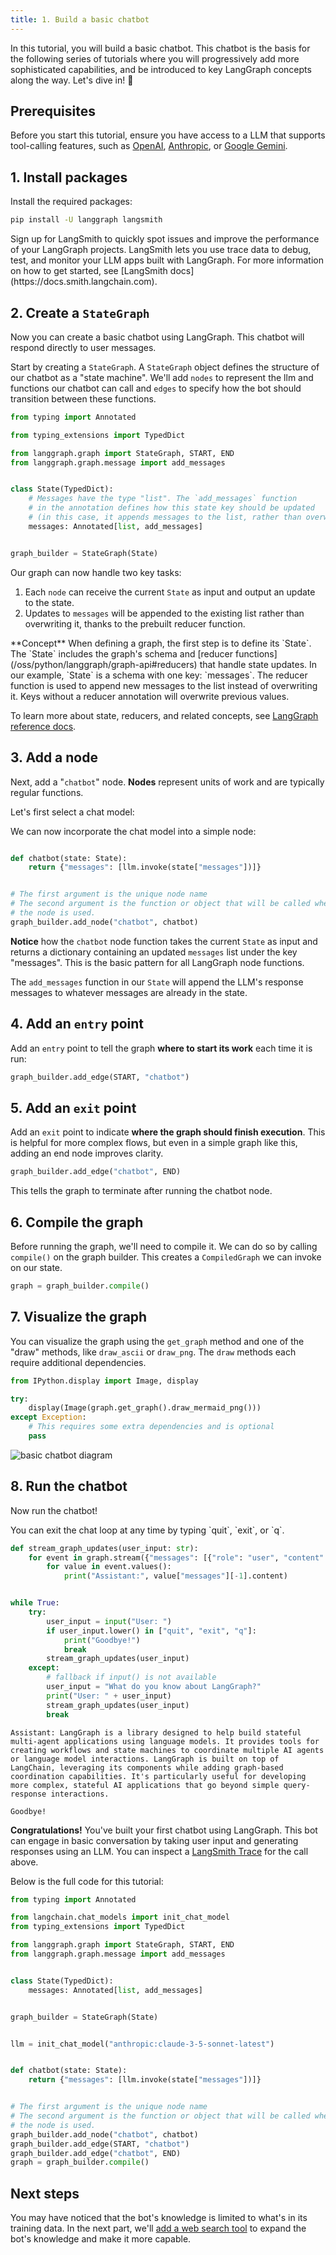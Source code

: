```yaml
---
title: 1. Build a basic chatbot
---
```



<AlphaCallout />

In this tutorial, you will build a basic chatbot. This chatbot is the basis for the following series of tutorials where you will progressively add more sophisticated capabilities, and be introduced to key LangGraph concepts along the way. Let's dive in! 🌟

## Prerequisites

Before you start this tutorial, ensure you have access to a LLM that supports
tool-calling features, such as [OpenAI](https://platform.openai.com/api-keys),
[Anthropic](https://console.anthropic.com/settings/keys), or
[Google Gemini](https://ai.google.dev/gemini-api/docs/api-key).

## 1. Install packages

Install the required packages:

```bash
pip install -U langgraph langsmith
```




<Tip>
  Sign up for LangSmith to quickly spot issues and improve the performance of your LangGraph projects. LangSmith lets you use trace data to debug, test, and monitor your LLM apps built with LangGraph. For more information on how to get started, see [LangSmith docs](https://docs.smith.langchain.com).
</Tip>

## 2. Create a `StateGraph`

Now you can create a basic chatbot using LangGraph. This chatbot will respond directly to user messages.

Start by creating a `StateGraph`. A `StateGraph` object defines the structure of our chatbot as a "state machine". We'll add `nodes` to represent the llm and functions our chatbot can call and `edges` to specify how the bot should transition between these functions.

```python
from typing import Annotated

from typing_extensions import TypedDict

from langgraph.graph import StateGraph, START, END
from langgraph.graph.message import add_messages


class State(TypedDict):
    # Messages have the type "list". The `add_messages` function
    # in the annotation defines how this state key should be updated
    # (in this case, it appends messages to the list, rather than overwriting them)
    messages: Annotated[list, add_messages]


graph_builder = StateGraph(State)
```




Our graph can now handle two key tasks:

1. Each `node` can receive the current `State` as input and output an update to the state.
2. Updates to `messages` will be appended to the existing list rather than overwriting it, thanks to the prebuilt reducer function.

<Tip>
  **Concept**
  When defining a graph, the first step is to define its `State`. The `State` includes the graph's schema and [reducer functions](/oss/python/langgraph/graph-api#reducers) that handle state updates. In our example, `State` is a schema with one key: `messages`. The reducer function is used to append new messages to the list instead of overwriting it. Keys without a reducer annotation will overwrite previous values.
  
  To learn more about state, reducers, and related concepts, see [LangGraph reference docs](https://langchain-ai.github.io/langgraph/reference/graphs/#langgraph.graph.message.add_messages).
</Tip>

## 3. Add a node

Next, add a "`chatbot`" node. **Nodes** represent units of work and are typically regular functions.

Let's first select a chat model:

<ChatModelTabs />





We can now incorporate the chat model into a simple node:

```python

def chatbot(state: State):
    return {"messages": [llm.invoke(state["messages"])]}


# The first argument is the unique node name
# The second argument is the function or object that will be called whenever
# the node is used.
graph_builder.add_node("chatbot", chatbot)
```




**Notice** how the `chatbot` node function takes the current `State` as input and returns a dictionary containing an updated `messages` list under the key "messages". This is the basic pattern for all LangGraph node functions.

The `add_messages` function in our `State` will append the LLM's response messages to whatever messages are already in the state.




## 4. Add an `entry` point

Add an `entry` point to tell the graph **where to start its work** each time it is run:

```python
graph_builder.add_edge(START, "chatbot")
```




## 5. Add an `exit` point

Add an `exit` point to indicate **where the graph should finish execution**. This is helpful for more complex flows, but even in a simple graph like this, adding an end node improves clarity.

```python
graph_builder.add_edge("chatbot", END)
```




This tells the graph to terminate after running the chatbot node.

## 6. Compile the graph

Before running the graph, we'll need to compile it. We can do so by calling `compile()`
on the graph builder. This creates a `CompiledGraph` we can invoke on our state.

```python
graph = graph_builder.compile()
```




<a id="optional"></a>
## 7. Visualize the graph

You can visualize the graph using the `get_graph` method and one of the "draw" methods, like `draw_ascii` or `draw_png`. The `draw` methods each require additional dependencies.

```python
from IPython.display import Image, display

try:
    display(Image(graph.get_graph().draw_mermaid_png()))
except Exception:
    # This requires some extra dependencies and is optional
    pass
```




![basic chatbot diagram](/oss/images/basic-chatbot.png)

## 8. Run the chatbot

Now run the chatbot!

<Tip>
  You can exit the chat loop at any time by typing `quit`, `exit`, or `q`.
</Tip>

```python
def stream_graph_updates(user_input: str):
    for event in graph.stream({"messages": [{"role": "user", "content": user_input}]}):
        for value in event.values():
            print("Assistant:", value["messages"][-1].content)


while True:
    try:
        user_input = input("User: ")
        if user_input.lower() in ["quit", "exit", "q"]:
            print("Goodbye!")
            break
        stream_graph_updates(user_input)
    except:
        # fallback if input() is not available
        user_input = "What do you know about LangGraph?"
        print("User: " + user_input)
        stream_graph_updates(user_input)
        break
```




```
Assistant: LangGraph is a library designed to help build stateful multi-agent applications using language models. It provides tools for creating workflows and state machines to coordinate multiple AI agents or language model interactions. LangGraph is built on top of LangChain, leveraging its components while adding graph-based coordination capabilities. It's particularly useful for developing more complex, stateful AI applications that go beyond simple query-response interactions.
```

```
Goodbye!
```


**Congratulations!** You've built your first chatbot using LangGraph. This bot can engage in basic conversation by taking user input and generating responses using an LLM. You can inspect a [LangSmith Trace](https://smith.langchain.com/public/7527e308-9502-4894-b347-f34385740d5a/r) for the call above.

Below is the full code for this tutorial:

```python
from typing import Annotated

from langchain.chat_models import init_chat_model
from typing_extensions import TypedDict

from langgraph.graph import StateGraph, START, END
from langgraph.graph.message import add_messages


class State(TypedDict):
    messages: Annotated[list, add_messages]


graph_builder = StateGraph(State)


llm = init_chat_model("anthropic:claude-3-5-sonnet-latest")


def chatbot(state: State):
    return {"messages": [llm.invoke(state["messages"])]}


# The first argument is the unique node name
# The second argument is the function or object that will be called whenever
# the node is used.
graph_builder.add_node("chatbot", chatbot)
graph_builder.add_edge(START, "chatbot")
graph_builder.add_edge("chatbot", END)
graph = graph_builder.compile()
```




## Next steps

You may have noticed that the bot's knowledge is limited to what's in its training data. In the next part, we'll [add a web search tool](/oss/python/langgraph/2-add-tools) to expand the bot's knowledge and make it more capable.
